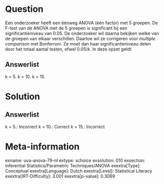 Question
========

Een onderzoeker heeft een éénweg ANOVA (één factor) met 5 groepen. De
F-test van de ANOVA met de 5 groepen is significant bij een
significantieniveau van 0.05. De onderzoeker wil daarna bekijken welke
van de groepen van elkaar verschillen. Daartoe wil ze corrigeren voor *multiple comparison* met Bonferroni. Ze moet dan haar
significantieniveau delen door het totaal aantal testen, ofwel 0.05/*k*.
In deze opzet geldt

Answerlist
----------

k = 5.
k = 10.
k = 15.

Solution
========

Answerlist
----------

k = 5.: Incorrect
k = 10.: Correct
k = 15.: Incorrect

Meta-information
================
exname: uva-anova-79-nl
extype: schoice
exsolution: 010
exsection: Inferential Statistics/Parametric Techniques/ANOVA
exextra[Type]: Conceptual
exextra[Language]: Dutch
exextra[Level]: Statistical Literacy
exextra[IRT-Difficulty]: 3.001
exextra[p-value]: 0.3069
